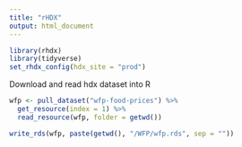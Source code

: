 ```yaml
---
title: "rHDX"
output: html_document
---
```


```r
library(rhdx)
library(tidyverse)
set_rhdx_config(hdx_site = "prod")
```

Download and read hdx dataset into R
```r
wfp <- pull_dataset("wfp-food-prices") %>% 
  get_resource(index = 1) %>% 
  read_resource(wfp, folder = getwd())

write_rds(wfp, paste(getwd(), "/WFP/wfp.rds", sep = ""))
```